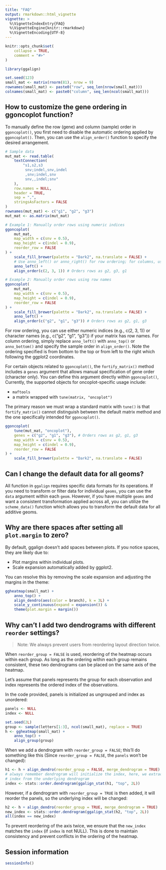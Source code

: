 ```yaml
---
title: "FAQ"
output: rmarkdown::html_vignette
vignette: >
  %\VignetteIndexEntry{FAQ}
  %\VignetteEngine{knitr::rmarkdown}
  %\VignetteEncoding{UTF-8}
---
```


```r
knitr::opts_chunk$set(
    collapse = TRUE,
    comment = "#>"
)
```

```r
library(ggalign)
```

```r
set.seed(123)
small_mat <- matrix(rnorm(81), nrow = 9)
rownames(small_mat) <- paste0("row", seq_len(nrow(small_mat)))
colnames(small_mat) <- paste0("column", seq_len(ncol(small_mat)))
```

## How to customize the gene ordering in ggoncoplot function?
To manually define the row (gene) and column (sample) order in `ggoncoplot()`,
you first need to disable the automatic ordering applied by `ggoncoplot()`.
Then, you can use the `align_order()` function to specify the desired
arrangement.

```r
# Sample data
mut_mat <- read.table(
    textConnection(
        "s1,s2,s3
         snv;indel,snv,indel
         ,snv;indel,snv
         snv,,indel;snv"
    ),
    row.names = NULL,
    header = TRUE,
    sep = ",",
    stringsAsFactors = FALSE
)
rownames(mut_mat) <- c("g1", "g2", "g3")
mut_mat <- as.matrix(mut_mat)

# Example 1: Manually order rows using numeric indices
ggoncoplot(
    mut_mat,
    map_width = c(snv = 0.5),
    map_height = c(indel = 0.9),
    reorder_row = FALSE
) +
    scale_fill_brewer(palette = "Dark2", na.translate = FALSE) +
    # Use anno_left() or anno_right() for row ordering; for columns, use anno_top() or anno_bottom()
    anno_left() +
    align_order(c(2, 3, 1)) # Orders rows as g2, g3, g1
```

```r
# Example 2: Manually order rows using row names
ggoncoplot(
    mut_mat,
    map_width = c(snv = 0.5),
    map_height = c(indel = 0.9),
    reorder_row = FALSE
) +
    scale_fill_brewer(palette = "Dark2", na.translate = FALSE) +
    anno_left() +
    align_order(c("g2", "g1", "g3")) # Orders rows as g2, g1, g3
```

For row ordering, you can use either numeric indices (e.g., c(2, 3, 1)) or
character names (e.g., c("g2", "g1", "g3")) if your matrix has row names. For
column ordering, simply replace `anno_left()` with `anno_top()` or
`anno_bottom()` and specify the sample order in `align_order()`. Note the
ordering specified is from bottom to the top or from left to the right which
following the ggplot2 coordinates.

For certain objects related to `ggoncoplot()`, the `fortify_matrix()` method
includes a `genes` argument that allows manual specification of gene order
(character only). You can define this argument directly within `ggoncoplot()`,
Currently, the supported objects for oncoplot-specific usage include:

 - `maftools`
 - a matrix wrapped with `tune(matrix, "oncoplot")`

The primary reason we must wrap a standard matrix with `tune()` is that
`fortify_matrix()` cannot distinguish between the default matrix method and the
one specifically intended for `ggoncoplot()`.

```r
ggoncoplot(
    tune(mut_mat, "oncoplot"),
    genes = c("g2", "g1", "g3"), # Orders rows as g2, g1, g3
    map_width = c(snv = 0.5),
    map_height = c(indel = 0.9),
    reorder_row = FALSE
) +
    scale_fill_brewer(palette = "Dark2", na.translate = FALSE) 
```

## Can I change the default data for all geoms?
All function in `ggalign` requires specific data formats for its operations. If
you need to transform or filter data for individual `geoms`, you can use the
`data` argument within each `geom`. However, if you have multiple `geoms` and
want a consistent transformation applied across all, you can utilize the
`scheme_data()` function which allows you to transform the default data for all
additive geoms.

## Why are there spaces after setting all `plot.margin` to zero?
By default, ggalign doesn't add spaces between plots. If you notice spaces, they
are likely due to:

- Plot margins within individual plots.
- Scale expansion automatically added by ggplot2.

You can resolve this by removing the scale expansion and adjusting the margins
in the theme: 
```r
ggheatmap(small_mat) +
    anno_top() +
    align_dendro(aes(color = branch), k = 3L) +
    scale_y_continuous(expand = expansion()) &
    theme(plot.margin = margin())
```

## Why can't I add two dendrograms with different `reorder` settings?

> Note: We always prevent users from reordering layout direction twice.

When `reorder_group = FALSE` is used, reordering of the heatmap occurs within
each group. As long as the ordering within each group remains consistent, these
two dendrograms can be placed on the same axis of the heatmap. 

Let's assume that panels represents the group for each observation and index
represents the ordered index of the observations. 

In the code provided, panels is initialized as ungrouped and index as unordered: 
```r
panels <- NULL
index <- NULL
```

```r
set.seed(2L)
group <- sample(letters[1:3], ncol(small_mat), replace = TRUE)
h <- ggheatmap(small_mat) +
    anno_top() +
    align_group(group)
```

When we add a dendrogram with `reorder_group = FALSE`; this'll do something
like this (Since `reorder_group = FALSE`, the `panels` won't be changed): 
```r
h1 <- h + align_dendro(reorder_group = FALSE, merge_dendrogram = TRUE)
# always remember dendrogram will initialize the index, here, we extract the
# index from the underlying dendrogram
index <- stats::order.dendrogram(ggalign_stat(h1, "top", 2L))
```

However, if a dendrogram with `reorder_group = TRUE` is then added, it will
reorder the panels, so the underlying index will be changed: 
```r
h2 <- h + align_dendro(reorder_group = TRUE, merge_dendrogram = TRUE)
new_index <- stats::order.dendrogram(ggalign_stat(h2, "top", 2L))
all(index == new_index)
```

To prevent reordering of the axis twice, we ensure that the `new_index` matches
the `index` (if `index` is not NULL). This is done to maintain consistency and
prevent conflicts in the ordering of the heatmap.

## Session information
```r
sessionInfo()
```

